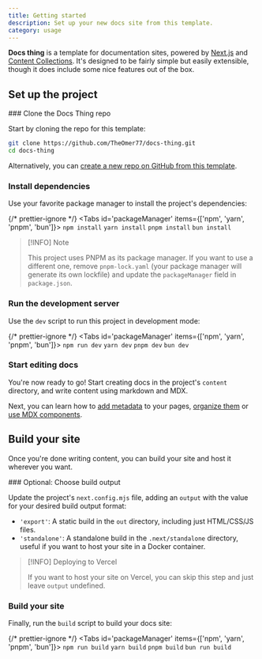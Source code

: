 ```yaml
---
title: Getting started
description: Set up your new docs site from this template.
category: usage
---
```


**Docs thing** is a template for documentation sites, powered by [Next.js](https://nextjs.org/) and [Content Collections](https://www.content-collections.dev/). It's designed to be fairly simple but easily extensible, though it does include some nice features out of the box.

## Set up the project

<Steps>
### Clone the Docs Thing repo

Start by cloning the repo for this template:

```sh
git clone https://github.com/TheOmer77/docs-thing.git
cd docs-thing
```

Alternatively, you can [create a new repo on GitHub from this template](https://github.com/new?template_name=docs-thing&template_owner=TheOmer77).

### Install dependencies

Use your favorite package manager to install the project's dependencies:

{/* prettier-ignore */}
<Tabs id='packageManager' items={['npm', 'yarn', 'pnpm', 'bun']}>
  <Tab>
    ```
    npm install
    ```
  </Tab>
  <Tab>
    ```
    yarn install
    ```
  </Tab>
  <Tab>
    ```
    pnpm install
    ```
  </Tab>
  <Tab>
    ```
    bun install
    ```
  </Tab>
</Tabs>

> [!INFO] Note
>
> This project uses PNPM as its package manager. If you want to use a different one, remove `pnpm-lock.yaml` (your package manager will generate its own lockfile) and update the `packageManager` field in `package.json`.

### Run the development server

Use the `dev` script to run this project in development mode:

{/* prettier-ignore */}
<Tabs id='packageManager' items={['npm', 'yarn', 'pnpm', 'bun']}>
  <Tab>
    ```
    npm run dev
    ```
  </Tab>
  <Tab>
    ```
    yarn dev
    ```
  </Tab>
  <Tab>
    ```
    pnpm dev
    ```
  </Tab>
  <Tab>
    ```
    bun dev
    ```
  </Tab>
</Tabs>

### Start editing docs

You're now ready to go! Start creating docs in the project's `content` directory, and write content using markdown and MDX.

Next, you can learn how to [add metadata](/docs/page-meta) to your pages, [organize them](/docs/organization) or [use MDX components](/docs/components).

</Steps>

## Build your site

Once you're done writing content, you can build your site and host it wherever you want.

<Steps>
### Optional: Choose build output

Update the project's `next.config.mjs` file, adding an `output` with the value for your desired build output format:

- `'export'`: A static build in the `out` directory, including just HTML/CSS/JS files.
- `'standalone'`: A standalone build in the `.next/standalone` directory, useful if you want to host your site in a Docker container.

> [!INFO] Deploying to Vercel
>
> If you want to host your site on Vercel, you can skip this step and just leave `output` undefined.

### Build your site

Finally, run the `build` script to build your docs site:

{/* prettier-ignore */}
<Tabs id='packageManager' items={['npm', 'yarn', 'pnpm', 'bun']}>
  <Tab>
    ```
    npm run build
    ```
  </Tab>
  <Tab>
    ```
    yarn build
    ```
  </Tab>
  <Tab>
    ```
    pnpm build
    ```
  </Tab>
  <Tab>
    ```
    bun run build
    ```
  </Tab>
</Tabs>

</Steps>
